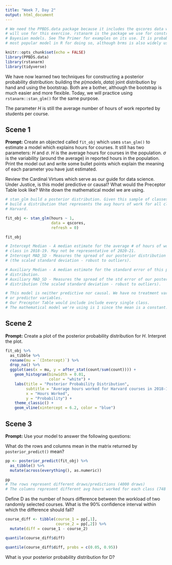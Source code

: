```yaml
---
title: "Week 7, Day 2"
output: html_document
---
```


```r
# We need the PPBDS.data package because it includes the qscores data which we
# will use for this exercise. rstanarm is the package we use for constructing
# Bayesian models. See The Primer for examples on its use. It is probably the
# most popular model in R for doing so, although brms is also widely used.

knitr::opts_chunk$set(echo = FALSE)
library(PPBDS.data)
library(rstanarm)
library(tidyverse)
```

We have now learned two techniques for constructing a posterior probability distribution: building the $p(models, data)$ joint distribution by hand and using the bootstrap. Both are a bother, although the bootstrap is much easier and more flexible. Today, we will practice using `rstanarm::stan_glm()` for the same purpose.

The parameter $H$ is still the average number of hours of work reported by students per course. 


## Scene 1

**Prompt:** Create an objected called `fit_obj` which uses `stan_glm()` to estimate a model which explains hours for courses. It still has two parameters: $H$ and $\sigma$. $H$ is the average hours for courses in the population. $\sigma$ is the variability (around the average) in reported hours in the population. Print the model out and write some bullet points which explain the meaning of each parameter you have just estimated.

Review the Cardinal Virtues which serve as our guide for data science. Under Justice, is this model predictive or causal? What would the Preceptor Table look like? Write down the mathematical model we are using.

```r

# stan_glm build a posterior distribution. Given this sample of classes, we will
# build a distribution that represents the avg hours of work for all classes at 
# Harvard.

fit_obj <- stan_glm(hours ~ 1,
                    data = qscores, 
                    refresh = 0)

fit_obj

# Intercept Median - A median estimate for the average # of hours of work per 
# class in 2018-19. May not be representative of 2020-21.
# Intercept MAD_SD - Measures the spread of our posterior distribution 
# (the scaled standard deviation - robust to outliers).

# Auxiliary Median - A median estimate for the standard error of this posterior 
# distribution.
# Auxiliary MAD_SD - Measures the spread of the std error of our posterior 
# distribution (the scaled standard deviation - robust to outliers).

# This model is neither predictive nor causal. We have no treatment variable 
# or predictor variables.
# Our Preceptor Table would include include every single class.
# The mathematical model we're using is 1 since the mean is a constant.

```

## Scene 2

**Prompt:** Create a plot of the posterior probability distribution for $H$. Interpret the plot. 

```r
fit_obj %>%
  as_tibble %>%
  rename(mu = `(Intercept)`) %>%
  drop_na() %>%
  ggplot(aes(x = mu, y = after_stat(count/sum(count)))) +
    geom_histogram(binwidth = 0.01, 
                   color = "white") +
    labs(title = "Posterior Probability Distribution",
         subtitle = "Average hours worked for Harvard courses in 2018-19",
         x = "Hours Worked",
         y = "Probability") +
    theme_classic() + 
    geom_vline(xintercept = 6.2, color = "blue")
```


## Scene 3

**Prompt:** Use your model to answer the following questions: 

What do the rows and columns mean in the matrix returned by `posterior_predict()` mean?

```r
pp <- posterior_predict(fit_obj) %>%
  as_tibble() %>%
  mutate(across(everything(), as.numeric))

pp
# The rows represent different draws/predictions (4000 draws)
# The columns represent different avg hours worked for each class (748 classes)
```

Define D as the number of hours difference between the workload of two randomly selected courses. What is the 90% confidence interval within which the difference should fall?  

```r
course_diff <- tibble(course_1 = pp[,1],
                      course_2 = pp[,2]) %>%
  mutate(diff = course_1 - course_2)

quantile(course_diff$diff)

quantile(course_diff$diff, probs = c(0.05, 0.95))
```

What is your posterior probability distribution for D? 




